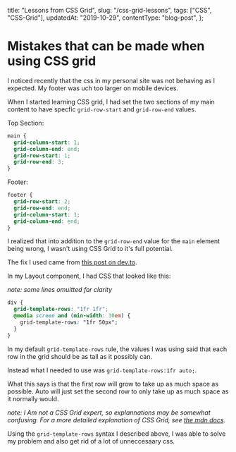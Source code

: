   title: "Lessons from CSS Grid",
  slug: "/css-grid-lessons",
  tags: ["CSS", "CSS-Grid"],
  updatedAt: "2019-10-29",
  contentType: "blog-post",
};

# Mistakes that can be made when using CSS grid

I noticed recently that the css in my personal site was not behaving as I expected.
My footer was uch too larger on mobile devices.

When I started learning CSS grid, I had set the two sections of my main content
to have specfic `grid-row-start` and `grid-row-end` values.

Top Section:

```css
main {
  grid-column-start: 1;
  grid-column-end: end;
  grid-row-start: 1;
  grid-row-end: 3;
}
```

Footer:

```css
footer {
  grid-row-start: 2;
  grid-row-end: end;
  grid-column-start: 1;
  grid-column-end: end;
}
```

I realized that into addition to the `grid-row-end` value for the `main` element being wrong, I wasn't using CSS Grid to it's full potential.

The fix I used came from [this post on dev.to](https://dev.to/niorad/keeping-the-footer-at-the-bottom-with-css-grid-15mf).

In my Layout component, I had CSS that looked like this:

_note: some lines omuitted for clarity_

```css
div {
  grid-template-rows: "1fr 1fr";
  @media screen and (min-width: 30em) {
    grid-template-rows: "1fr 50px";
  }
}
```

In my default `grid-template-rows` rule, the values I was using said that each row in the grid should be as tall as it possibly can.

Instead what I needed to use was `grid-template-rows:1fr auto;`.

What this says is that the first row will grow to take up as much space as possible.
Auto will just set the second row to only take up as much space as it normally would.

_note: I Am not a CSS Grid expert, so explannations may be somewhat confusing.
For a more detailed explanation of CSS Grid,
see [the mdn docs](https://developer.mozilla.org/en-US/docs/Web/CSS/CSS_Grid_Layout/Basic_Concepts_of_Grid_Layout)_.

Using the `grid-template-rows` syntax I described above, I was able to solve my problem and also get rid of a lot of unneccesaary css.
